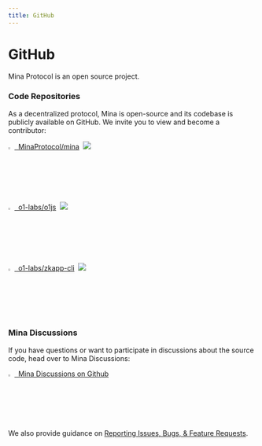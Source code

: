 ```yaml
---
title: GitHub
---
```



# GitHub

<Subhead>
  Mina Protocol is an open source project.
</Subhead>


### Code Repositories

As a decentralized protocol, Mina is open-source and its codebase is publicly available on GitHub. We invite you to view and become a contributor:

[<img
    src="/img/Github64.png"
    alt="Github logo"
    width="2.5%"
  /> &nbsp;MinaProtocol/mina](https://github.com/MinaProtocol/mina)&nbsp; [<img src="https://img.shields.io/github/stars/minaprotocol/Mina?label=Star&style=social" />](https://github.com/MinaProtocol/mina)

[<img
    src="/img/Github64.png"
    alt="Github logo"
    width="2.5%"
  /> &nbsp;o1-labs/o1js](https://github.com/o1-labs/o1js)&nbsp; [<img src="https://img.shields.io/github/stars/o1-labs/o1js?label=Star&style=social" />](https://github.com/o1-labs/o1js)

[<img
    src="/img/Github64.png"
    alt="Github logo"
    width="2.5%"
  /> &nbsp;o1-labs/zkapp-cli](https://github.com/o1-labs/zkapp-cli)&nbsp; [<img src="https://img.shields.io/github/stars/o1-labs/zkapp-cli?label=Star&style=social" />](https://github.com/o1-labs/zkapp-cli)

### Mina Discussions

If you have questions or want to participate in discussions about the source code, head over to Mina Discussions:

[<img
    src="/img/Github64.png"
    alt="Github logo"
    width="2.5%"
  /> &nbsp;Mina Discussions on Github](https://github.com/MinaProtocol/mina/discussions)

We also provide guidance on [Reporting Issues, Bugs, & Feature Requests](bugs-and-feature-requests).
